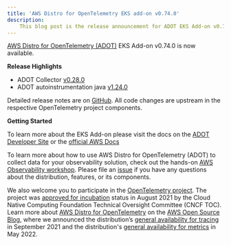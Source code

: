 ```yaml
---
title: 'AWS Distro for OpenTelemetry EKS add-on v0.74.0'
description:
    This blog post is the release announcement for ADOT EKS Add-on v0.74.0
---
```



<SectionSeparator />

[AWS Distro for OpenTelemetry (ADOT)](https://aws-otel.github.io/) EKS Add-on v0.74.0 is now available.

<SectionSeparator />

**Release Highlights**

* ADOT Collector [v0.28.0](https://github.com/aws-observability/aws-otel-collector/releases/tag/v0.28.0)
* ADOT autoinstrumentation java [v1.24.0](https://github.com/aws-observability/aws-otel-java-instrumentation/releases/tag/v1.24.0)

Detailed release notes are on [GitHub](https://github.com/aws-observability/aws-otel-collector/releases).
All code changes are upstream in the respective OpenTelemetry project components.

**Getting Started**

To learn more about the EKS Add-on please visit the docs on the [ADOT Developer Site](https://aws-otel.github.io/docs/getting-started/adot-eks-add-on) or 
the [official AWS Docs](https://docs.aws.amazon.com/eks/latest/userguide/opentelemetry.html)

To learn more about how to use AWS Distro for OpenTelemetry (ADOT) to collect data for your observability solution,
check out the hands-on [AWS Observability workshop](https://observability.workshop.aws/en/adot.html).
Please file an [issue](https://github.com/aws-observability/aws-otel-community/issues) if you have any
questions about the distribution, features, or its components.

We also welcome you to participate in the [OpenTelemetry project](https://github.com/open-telemetry).
The project was [approved for incubation](https://www.cncf.io/blog/2021/08/26/opentelemetry-becomes-a-cncf-incubating-project/) status
in August 2021 by the Cloud Native Computing Foundation Technical Oversight Committee (CNCF TOC). Learn more about
[AWS Distro for OpenTelemetry](https://aws.amazon.com/blogs/opensource/category/management-tools/aws-distro-for-opentelemetry/) on the
[AWS Open Source Blog](https://aws.amazon.com/blogs/opensource/category/management-tools/aws-distro-for-opentelemetry/), where we announced
the distribution’s [general availability for tracing](https://aws.amazon.com/blogs/opensource/aws-distro-for-opentelemetry-is-now-ga-for-tracing/) in September 2021 
and the distribution's [general availability for metrics](https://aws.amazon.com/blogs/opensource/aws-distro-for-opentelemetry-is-now-generally-available-for-metrics/) in May 2022.
